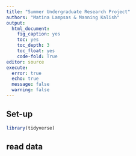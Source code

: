 ```yaml
---
title: "Summer Undergraduate Research Project"
authors: "Matina Lampsas & Manning Kalish"
output:
  html_document:
    fig_caption: yes
    toc: yes
    toc_depth: 3
    toc_float: yes
    code-fold: True
editor: source
execute: 
  error: true
  echo: true
  message: false
  warning: false
---
```


## Set-up
```r
library(tidyverse)

```

## read data 